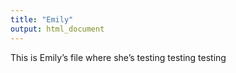 ```yaml
---
title: "Emily"
output: html_document
---
```


This is Emily's file where she's testing testing testing